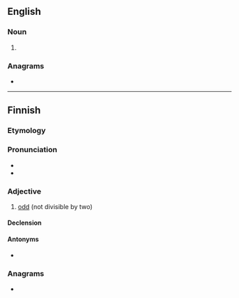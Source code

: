 ==English==

===Noun===
{{en-noun}}

# {{alternative form of|paradon|lang=en}}

===Anagrams===
* {{anagrams|en|atropin|ion trap|raintop}}

----

==Finnish==
{{Finnish index|p|a}}

===Etymology===
{{suffix|pari|ton|lang=fi}}

===Pronunciation===
* {{IPA|/ˈpɑriton/|lang=fi}}
* {{hyphenation|pa|ri|ton|lang=fi}}

===Adjective===
{{wikipedia|Pariton luku|lang=fi}}
{{head|fi|adjective|not comparable}}

# [[odd]] (not divisible by two)

====Declension====
{{fi-decl-onneton|pos=adj|pari|a}}

====Antonyms====
* {{l|fi|parillinen}}

===Anagrams===
* {{anagrams|fi|partion|tarponi}}